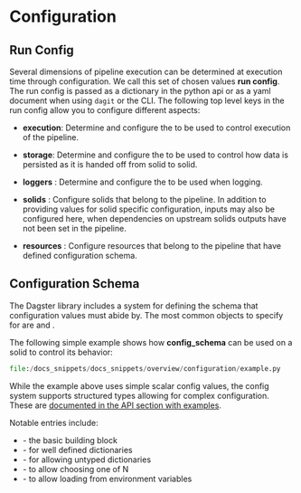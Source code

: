 
<DynamicMetaTags
  title="Configuration | Dagster"
  description="Several dimensions of pipeline execution can be determined at execution time through configuration.
  Dagster call this set of chosen values run config."
/>

# Configuration

## Run Config

Several dimensions of pipeline execution can be determined at execution time through configuration.
We call this set of chosen values **run config**. The run config is passed as a dictionary in the python api
or as a yaml document when using `dagit` or the CLI. The following top level keys in the run config allow you to
configure different aspects:

- **execution**: Determine and configure the <PyObject module="dagster" object="Executor" /> to be used to control
  execution of the pipeline.

- **storage**: Determine and configure the <PyObject module="dagster" object="SystemStorageDefinition" /> to be
  used to control how data is persisted as it is handed off from solid to solid.

- **loggers** : Determine and configure the <PyObject module="dagster" object="LoggerDefinition" /> to be
  used when logging.

- **solids** : Configure solids that belong to the pipeline. In addition to providing values for solid specific configuration,
  inputs may also be configured here, when dependencies on upstream solids outputs have not been set in the pipeline.

- **resources** : Configure resources that belong to the pipeline that have defined configuration schema.

## Configuration Schema

The Dagster library includes a system for defining the schema that configuration values must abide by.
The most common objects to specify <PyObject module="dagster" object="ConfigSchema" /> for
are <PyObject module="dagster" object="SolidDefinition" /> and <PyObject module="dagster" object="ResourceDefinition" />.

The following simple example shows how **config_schema** can be used on a solid to control its behavior:

```python literalinclude
file:/docs_snippets/docs_snippets/overview/configuration/example.py
```

While the example above uses simple scalar config values, the config system supports structured types allowing for
complex configuration. These are [documented in the API section with examples](/_apidocs/config).

Notable entries include:

- <PyObject module="dagster" object="Field" /> - the basic building block
- <PyObject module="dagster" object="Shape" /> - for well defined dictionaries
- <PyObject module="dagster" object="Permissive" /> - for allowing untyped dictionaries
- <PyObject module="dagster" object="Selector" /> - to allow choosing one of N
- <PyObject module="dagster" object="StringSource" /> - to allow loading from environment
  variables
